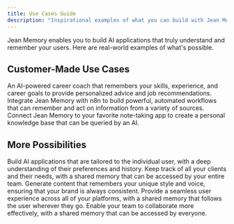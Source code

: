 ```yaml
---
title: Use Cases Guide
description: "Inspirational examples of what you can build with Jean Memory."
---
```


Jean Memory enables you to build AI applications that truly understand and remember your users. Here are real-world examples of what's possible.

## Customer-Made Use Cases

<CardGroup>
  <Card
    title="AI Career Coaching"
    icon="user-tie"
  >
    An AI-powered career coach that remembers your skills, experience, and career goals to provide personalized advice and job recommendations.
  </Card>
  <Card
    title="Agentic Memory with n8n"
    icon="cogs"
  >
    Integrate Jean Memory with n8n to build powerful, automated workflows that can remember and act on information from a variety of sources.
  </Card>
  <Card
    title="Personalized Note-Taking"
    icon="sticky-note"
  >
    Connect Jean Memory to your favorite note-taking app to create a personal knowledge base that can be queried by an AI.
  </Card>
</CardGroup>

## More Possibilities

<CardGroup>
    <Card
        title="Personalized AI Applications"
        icon="robot"
    >
        Build AI applications that are tailored to the individual user, with a deep understanding of their preferences and history.
    </Card>
    <Card
        title="Long-Term Client Memory"
        icon="users"
    >
        Keep track of all your clients and their needs, with a shared memory that can be accessed by your entire team.
    </Card>
    <Card
        title="Programmatic Content Creation"
        icon="pencil-alt"
    >
        Generate content that remembers your unique style and voice, ensuring that your brand is always consistent.
    </Card>
    <Card
        title="Working Memory Across Platforms"
        icon="desktop"
    >
        Provide a seamless user experience across all of your platforms, with a shared memory that follows the user wherever they go.
    </d>
    <Card
        title="Shared Memory for Coworkers"
        icon="briefcase"
    >
        Enable your team to collaborate more effectively, with a shared memory that can be accessed by everyone.
    </Card>
</CardGroup>
